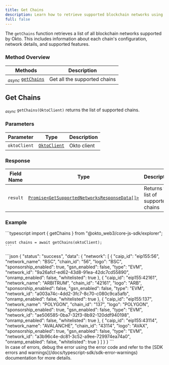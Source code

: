```yaml
---
title: Get Chains
description: Learn how to retrieve supported blockchain networks using the Okto SDK.
full: false
---
```




The `getChains` function retrieves a list of all blockchain networks supported by Okto. This includes information about each chain's configuration, network details, and supported features.

### Method Overview

| Methods                                                                         | Description                          |                 
|---------------------------------------------------------------------------------|--------------------------------------|
| <sub><i>async</i></sub> [`getChains`](#get-chains) | Get all the supported chains |

<div className="method-box">

## Get Chains

<sub><i>async</i></sub> `getChains(OktoClient)` returns the list of supported chains.

### Parameters

| Parameter   | Type                        | Description                            | 
|-------------|-----------------------------|----------------------------------------|
| `oktoClient` | [`OktoClient`](/docs/typescript-sdk/technical-reference#models) | Okto client |

### Response

<Callout title="Success Response">

| Field Name | Type                  | Description                                   | 
|------------|-----------------------|-----------------------------------------------|
| `result`   | [`Promise<GetSupportedNetworksResponseData[]>`](/docs/typescript-sdk/technical-reference#models) | Returns the list of supported chains | 

</Callout>

### Example

<Accordions>
<Accordion title="Usage">
<Tabs items={['Typescript']}>
  <Tab value="Typescript">
    ```typescript
    import { getChains } from "@okto_web3/core-js-sdk/explorer";
    
    const chains = await getChains(oktoClient);
    ```
  </Tab>
</Tabs>
</Accordion>

<Accordion title="Success Response">
```json
{
    "status": "success",
    "data": {
        "network": [
            {
                "caip_id": "eip155:56",
                "network_name": "BSC",
                "chain_id": "56",
                "logo": "BSC",
                "sponsorship_enabled": true,
                "gsn_enabled": false,
                "type": "EVM",
                "network_id": "9a26afcf-ed62-43d8-91ea-42dc7cd55890",
                "onramp_enabled": false,
                "whitelisted": true
            },
            {
                "caip_id": "eip155:42161",
                "network_name": "ARBITRUM",
                "chain_id": "42161",
                "logo": "ARB",
                "sponsorship_enabled": false,
                "gsn_enabled": false,
                "type": "EVM",
                "network_id": "a003a74c-4dd2-3fc7-8c70-c080c9ca5afb",
                "onramp_enabled": false,
                "whitelisted": true
            },
            {
                "caip_id": "eip155:137",
                "network_name": "POLYGON",
                "chain_id": "137",
                "logo": "POLYGON",
                "sponsorship_enabled": true,
                "gsn_enabled": false,
                "type": "EVM",
                "network_id": "ae506585-0ba7-32f3-8b92-120ddf940198",
                "onramp_enabled": false,
                "whitelisted": true
            },
            {
                "caip_id": "eip155:43114",
                "network_name": "AVALANCHE",
                "chain_id": "43114",
                "logo": "AVAX",
                "sponsorship_enabled": true,
                "gsn_enabled": false,
                "type": "EVM",
                "network_id": "a3b96c4e-dc81-3c52-a9ee-729974ea74a0",
                "onramp_enabled": false,
                "whitelisted": true
            }
        ]
    }
}
```
</Accordion>
</Accordions>

</div>

<Callout title="Note">
In case of errors, debug the error using the error code and refer to the [SDK errors and warnings](/docs/typescript-sdk/sdk-error-warnings) documentation for more details.
</Callout>